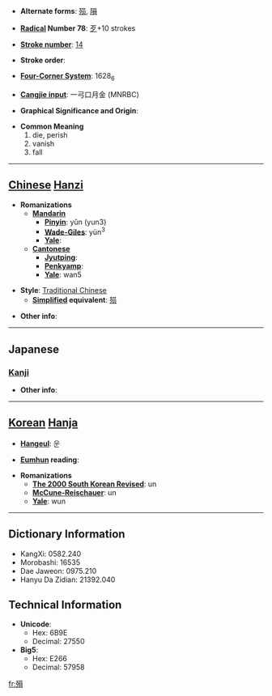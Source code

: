 * '''Alternate forms''': [[殒]], [[隕]]

* '''[[Wiktionary:Chinese radical index| Radical]] Number 78''': [[Wiktionary:Chinese radical index 歹|歹]]+10 strokes

* '''[[Wiktionary:Chinese total strokes index|Stroke number]]''': [[Wiktionary:Chinese total strokes index 14|14]]

* '''Stroke order''': 

* '''[[Wiktionary:Chinese four corner index|Four-Corner System]]''': 1628<sub>6</sub>

* '''[[Wiktionary:Chinese Cangjie index|Cangjie input]]''': 一弓口月金 (MNRBC)

* '''Graphical Significance and Origin''': 

* '''Common Meaning'''
*#die, perish
*# vanish
*# fall


----

== [[Chinese]] [[Hanzi]] ==

* '''Romanizations'''
** '''[[Mandarin]]'''
*** '''[[Pinyin]]''': yǔn (yun3)
*** '''[[Wade-Giles]]''': yün<sup>3</sup>
*** '''[[Yale]]''': 
** '''[[Cantonese]]'''
*** '''[[Jyutping]]''':
*** '''[[Penkyamp]]''': 
*** '''[[Yale]]''': wan5

* '''Style''': [[Traditional Chinese]] 
** '''[[Simplified Chinese|Simplified]] equivalent''': [[殒]]

* '''Other info''': 

----

==Japanese==
===[[Kanji]]===
{{kanji|on readings=[[いん]] (in), [[うん]] (un)|kun readings=[[しぬ]] (shinu), [[おちる]] (ochiru)}}

* '''Other info''':  

----

== [[Korean]] [[Hanja]] ==

* '''[[Hangeul]]''': 운

* '''[[Eumhun]] reading''': 

* '''Romanizations'''
** '''[[The 2000 South Korean Revised Romanization|The 2000 South Korean Revised]]''': un
** '''[[McCune-Reischauer]]''': un
** '''[[Yale]]''': wun

----

== Dictionary Information ==

* KangXi: 0582.240
* Morobashi: 16535
* Dae Jaweon: 0975.210
* Hanyu Da Zidian: 21392.040

== Technical Information ==

* '''Unicode''':
** Hex: 6B9E
** Decimal: 27550
* '''Big5''':
** Hex: E266
** Decimal: 57958

[[fr:殞]]